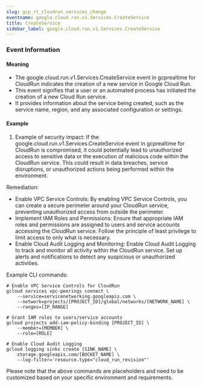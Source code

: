 ```yaml
--- 
slug: gcp_rt_cloudrun_services_change
eventname: google.cloud.run.v1.Services.CreateService
title: CreateService
sidebar_label: google.cloud.run.v1.Services.CreateService
---
```

                       




### Event Information

#### Meaning

- The google.cloud.run.v1.Services.CreateService event in gcprealtime for CloudRun indicates the creation of a new service in Google Cloud Run.
- This event signifies that a user or an automated process has initiated the creation of a new Cloud Run service.
- It provides information about the service being created, such as the service name, region, and any associated configuration or settings.

#### Example

1. Example of security impact: If the google.cloud.run.v1.Services.CreateService event in gcprealtime for CloudRun is compromised, it could potentially lead to unauthorized access to sensitive data or the execution of malicious code within the CloudRun service. This could result in data breaches, service disruptions, or unauthorized actions being performed within the environment.

Remediation:
- Enable VPC Service Controls: By enabling VPC Service Controls, you can create a secure perimeter around your CloudRun service, preventing unauthorized access from outside the perimeter.
- Implement IAM Roles and Permissions: Ensure that appropriate IAM roles and permissions are assigned to users and service accounts accessing the CloudRun service. Follow the principle of least privilege to limit access to only what is necessary.
- Enable Cloud Audit Logging and Monitoring: Enable Cloud Audit Logging to track and monitor all activity within the CloudRun service. Set up alerts and notifications to detect any suspicious or unauthorized activities.

Example CLI commands:
```
# Enable VPC Service Controls for CloudRun
gcloud services vpc-peerings connect \
    --service=servicenetworking.googleapis.com \
    --network=projects/[PROJECT_ID]/global/networks/[NETWORK_NAME] \
    --ranges=[IP_RANGE]

# Grant IAM roles to users/service accounts
gcloud projects add-iam-policy-binding [PROJECT_ID] \
    --member=[MEMBER] \
    --role=[ROLE]

# Enable Cloud Audit Logging
gcloud logging sinks create [SINK_NAME] \
    storage.googleapis.com/[BUCKET_NAME] \
    --log-filter='resource.type="cloud_run_revision"'
```

Please note that the above commands are placeholders and need to be customized based on your specific environment and requirements.

 